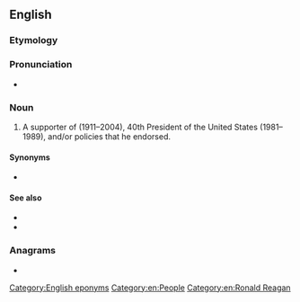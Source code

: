 ==English==

===Etymology===
{{suffix|en|Reagan|ite}}

===Pronunciation===
* {{IPA|en|/ˈɹeɪɡənaɪt/}}

===Noun===
{{en-noun}}

# A supporter of {{w|Ronald Reagan}} (1911–2004), 40th President of the United States (1981–1989), and/or policies that he endorsed.

====Synonyms====
* {{l|en|Reaganaut}}

====See also====
* {{l|en|Obamaite}}
* {{l|en|Trumpite}}

===Anagrams===
* {{anagrams|en|a=aaeeginrt|retainage}}

[[Category:English eponyms]]
[[Category:en:People]]
[[Category:en:Ronald Reagan]]